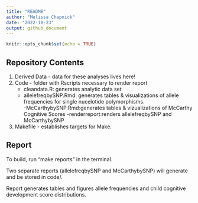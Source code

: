 ```yaml
---
title: "README"
author: "Melissa Chapnick"
date: "2022-10-23"
output: github_document
---
```


```r
knitr::opts_chunk$set(echo = TRUE)
```

## Repository Contents

1) Derived Data - data for these analyses lives here!
2) Code - folder with Rscripts necessary to render report
    - cleandata.R: generates analytic data set
    - allelefreqbySNP.Rmd: generates tables & visualizations of        allele frequencies for single nucelotide polymorphisms.   
    -McCarthybySNP.Rmd:generates tables & vizualizations of           McCarthy Cognitive Scores
    -renderreport:renders allelefreqbySNP and McCarthybySNP     
3) Makefile - establishes targets for Make.

## Report
To build, run "make reports" in the terminal.

Two separate reports (allelefreqbySNP and McCarthybySNP) will generate and be stored in code/.

Report generates tables and figures allele frequencies and child cognitive development score distributions. 


